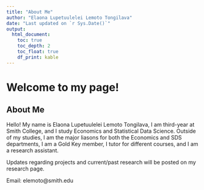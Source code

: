 ```yaml
---
title: "About Me"
author: "Elaona Lupetuulelei Lemoto Tongilava"
date: "Last updated on `r Sys.Date()`"
output:
  html_document:
    toc: true
    toc_depth: 2
    toc_float: true
    df_print: kable
---
```



# Welcome to my page!

## About Me

Hello! My name is Elaona Lupetuulelei Lemoto Tongilava, I am third-year at Smith College, and I study Economics and Statistical Data Science. Outside of my studies, I am the major liasons for both the Economics and SDS departments, I am a Gold Key member, I tutor for different courses, and I am a research assistant.

Updates regarding projects and current/past research will be posted on my research page.

Email: elemoto@smith.edu

